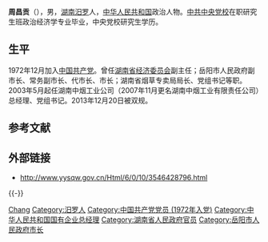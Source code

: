 '''周昌贡'''（{{bd|1952年|3月||catIdx=Z周}}），男，[[湖南|湖南]][[汨罗|汨罗]]人，[[中华人民共和国|中华人民共和国]]政治人物。[[中共中央党校|中共中央党校]]在职研究生班政治经济学专业毕业，中央党校研究生学历。

==生平==
1972年12月加入[[中国共产党|中国共产党]]。曾任[[湖南省经济委员会|湖南省经济委员会]]副主任；岳阳市人民政府副市长、常务副市长、代市长、市长；湖南省烟草专卖局局长、党组书记等职。2003年5月起任湖南中烟工业公司（2007年11月更名湖南中烟工业有限责任公司）总经理、党组书记。2013年12月20日被双规。

== 参考文献 ==
{{reflist}}

== 外部链接 ==
*http://www.yysqw.gov.cn/Html/6/0/10/3546428796.html{{dead link|date=2017年12月 |bot=InternetArchiveBot |fix-attempted=yes }}

{{-}}
{{start box}}
{{s-bus}}
{{s-before|?}}
{{s-title|[[湖南中烟工业有限责任公司|湖南中烟工业有限责任公司]]总经理|2003年5月－2013年9月离任<br><small>（2007年11月前称湖南中烟工业公司）</small>}}
{{s-after|?}}
{{s-gov}}
{{s-before|张登武}}
{{s-title|[[湖南省烟草专卖局|湖南省烟草专卖局]]局长|1999年9月－2003年5月}}
{{s-after|[[杨先杰|杨先杰]]}}
{{s-before|[[黄甲喜|黄甲喜]]}}
{{s-title|[[岳阳市人民政府|岳阳市人民政府]]市长|1998年1月－1999年9月}}
{{s-after|[[罗碧升|罗碧升]]}}
{{end box}}

{{中华人民共和国湖南省岳阳市正职领导人}}

{{Authority control}}
{{DEFAULTSORT:Zhou}}
[[Category:周姓|Chang]]
[[Category:汨罗人|Category:汨罗人]]
[[Category:中国共产党党员_(1972年入党)|Category:中国共产党党员 (1972年入党)]]
[[Category:中华人民共和国国有企业总经理|Category:中华人民共和国国有企业总经理]]
[[Category:湖南省人民政府官员|Category:湖南省人民政府官员]]
[[Category:岳阳市人民政府市长|Category:岳阳市人民政府市长]]